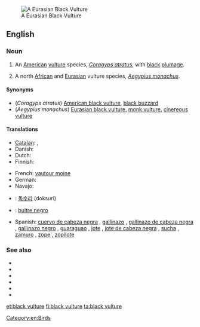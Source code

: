 [[Image:Blackvultsm.JPG|thumb|A Eurasian Black Vulture]]
==English==

===Noun===
{{en-noun|head=[[black]] [[vulture]]}}

# {{zoology}} An [[American]] [[vulture]] species, ''[[Coragyps atratus]]'', with [[black]] [[plumage]].
# A north [[African]] and [[Eurasian]] vulture species, ''[[Aegypius monachus]]''.

====Synonyms====
* (''Coragyps atratus'') [[American black vulture]], [[black buzzard]]
* (''Aegypius monachus'') [[Eurasian black vulture]], [[monk vulture]], [[cinereous vulture]]

====Translations====
{{trans-top|''Coragyps atratus''}}
* [[Catalan]]: {{t-|ca|zopilot|m}}, {{t-|ca|urubú|m}}
* Danish: {{t-|da|ravnegrib|c}}
* Dutch: {{t-|nl|monniksgier|m}}
* Finnish: {{t-|fi|mustakondori}}
{{trans-mid}}
* French: [[vautour moine]] {{m}}
* German: {{t-|de|Rabengeier|m}}
* Navajo: {{tø|nv|jeeshóóʼ łizhinígíí}}
{{trans-bottom}}

{{trans-see|''Aegypius monachus''|Eurasian black vulture}}

{{checktrans-top}}
* {{ttbc|ko}}: [[독수리]] (doksuri)
{{trans-mid}}
* {{ttbc|es}}: [[buitre negro]] {{m}}
* Spanish: [[cuervo de cabeza negra]] {{m}} {{qualifier|Uruguay}}, [[gallinazo]] {{m}} {{qualifier|Colombia}}, [[gallinazo de cabeza negra]] {{m}} {{qualifier|Ecuador|Peru}}, [[gallinazo negro]] {{m}} {{qualifier|Panama}}, [[guaraguao]] {{m}} {{qualifier|Northeastern Venezuela}}, [[jote]] {{qualifier|Bolivia}}, [[jote de cabeza negra]] {{m}} {{qualifier|Argentina|Chile}}, [[sucha]] {{f}} {{qualifier|Bolivia}}, [[zamuro]] {{m}} {{qualifier|Venezuelan standard usage}}, [[zope]] {{m}} {{qualifier|El Salvador|Guatemala}}, [[zopilote]] {{m}} {{qualifier|Costa Rica|El Salvador|Guatemala|Honduras|Mexico|Nicaragua}}
{{trans-bottom}}

===See also===
* {{pedia|American Black Vulture}}
* {{specieslite|Coragyps atratus}}
* {{commonslite|Coragyps atratus}}
* {{pedia|Eurasian Black Vulture}}
* {{specieslite|Aegypius monachus}}
* {{commonslite|Aegypius monachus}}

[[Category:en:Birds]]

[[et:black vulture]]
[[fi:black vulture]]
[[ta:black vulture]]
